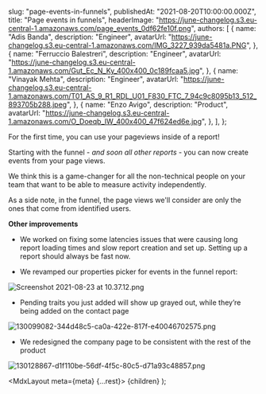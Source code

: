 
  slug: "page-events-in-funnels",
  publishedAt: "2021-08-20T10:00:00.000Z",
  title: "Page events in funnels",
  headerImage:
    "https://june-changelog.s3.eu-central-1.amazonaws.com/page_events_0df62fe10f.png",
  authors: [
    {
      name: "Adis Banda",
      description: "Engineer",
      avatarUrl:
        "https://june-changelog.s3.eu-central-1.amazonaws.com/IMG_3227_939da5481a.PNG",
    },
    {
      name: "Ferruccio Balestreri",
      description: "Engineer",
      avatarUrl:
        "https://june-changelog.s3.eu-central-1.amazonaws.com/Gut_Ec_N_Ky_400x400_0c189fcaa5.jpg",
    },
    {
      name: "Vinayak Mehta",
      description: "Engineer",
      avatarUrl:
        "https://june-changelog.s3.eu-central-1.amazonaws.com/T01_AS_9_R1_RDL_U01_F830_FTC_7_94c9c8095b13_512_893705b288.jpeg",
    },
    {
      name: "Enzo Avigo",
      description: "Product",
      avatarUrl:
        "https://june-changelog.s3.eu-central-1.amazonaws.com/O_Doeqb_IW_400x400_47f624ed6e.jpg",
    },
  ],
};

For the first time, you can use your pageviews inside of a report!

Starting with the funnel - _and soon all other reports_ - you can now create events from your page views.

We think this is a game-changer for all the non-technical people on your team that want to be able to measure activity independently.

As a side note, in the funnel, the page views we'll consider are only the ones that come from identified users.

**Other improvements**

- We worked on fixing some latencies issues that were causing long report loading times and slow report creation and set up. Setting up a report should always be fast now.

- We revamped our properties picker for events in the funnel report:

![Screenshot 2021-08-23 at 10.37.12.png](https://june-changelog.s3.eu-central-1.amazonaws.com/Screenshot_2021_08_23_at_10_37_12_2598acff8d.png)

- Pending traits you just added will show up grayed out, while they’re being added on the contact page

![130099082-344d48c5-ca0a-422e-817f-e40046702575.png](https://june-changelog.s3.eu-central-1.amazonaws.com/130099082_344d48c5_ca0a_422e_817f_e40046702575_b18fab89e9.png)

- We redesigned the company page to be consistent with the rest of the product

![130128867-d1f110be-56df-4f5c-80c5-d71a93c48857.png](https://june-changelog.s3.eu-central-1.amazonaws.com/130128867_d1f110be_56df_4f5c_80c5_d71a93c48857_461859c4da.png)

  <MdxLayout meta={meta} {...rest}>
    {children}
  </MdxLayout>
);

